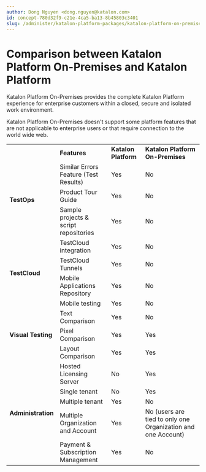 ```yaml
---
author: Dong Nguyen <dong.nguyen@katalon.com>
id: concept-780d32f9-c21e-4ca5-ba13-8b45803c3401
slug: /administer/katalon-platform-packages/katalon-platform-on-premises/comparison-between-katalon-platform-on-premises-and-katalon-platform
---
```


# Comparison between Katalon Platform On-Premises and Katalon Platform

Katalon Platform On-Premises provides the complete Katalon Platform experience for enterprise customers within a closed, secure and isolated work environment.

Katalon Platform On-Premises doesn't support some platform features that are not applicable to enterprise users or that require connection to the world wide web.

<table><tbody><tr><td> </td><td><strong>Features</strong></td><td><strong>Katalon Platform</strong></td><td><strong>Katalon Platform On-Premises</strong></td></tr><tr><td  rowspan="3"  td><strong>TestOps</strong></td><td>Similar Errors Feature (Test Results)</td><td>Yes</td><td>No</td></tr><tr><td>Product Tour Guide</td><td>Yes</td><td>No</td></tr><tr><td>Sample projects & script repositories</td><td>Yes</td><td>No</td></tr><tr><td  rowspan="4"  td><strong>TestCloud</strong></td><td>TestCloud integration</td><td>Yes</td><td>No</td></tr><tr><td>TestCloud Tunnels</td><td>Yes</td><td>No</td></tr><tr><td>Mobile Applications Repository</td><td>Yes</td><td>No</td></tr><tr><td>Mobile testing</td><td>Yes</td><td>No</td></tr><tr><td  rowspan="3"  td><strong>Visual Testing</strong></td><td>Text Comparison</td><td>Yes</td><td>No</td></tr><tr><td>Pixel Comparison</td><td>Yes</td><td>Yes</td></tr><tr><td>Layout Comparison</td><td>Yes</td><td>Yes</td></tr><tr><td  rowspan="5"  td><strong>Administration</strong></td><td>Hosted Licensing Server</td><td>No</td><td>Yes</td></tr><tr><td>Single tenant</td><td>No</td><td>Yes</td></tr><tr><td>Multiple tenant</td><td>Yes</td><td>No</td></tr><tr><td>Multiple Organization and Account</td><td>Yes</td><td>No (users are tied to only one Organization and one Account)</td></tr><tr><td>Payment & Subscription Management</td><td>Yes</td><td>No</td></tr></tbody></table>